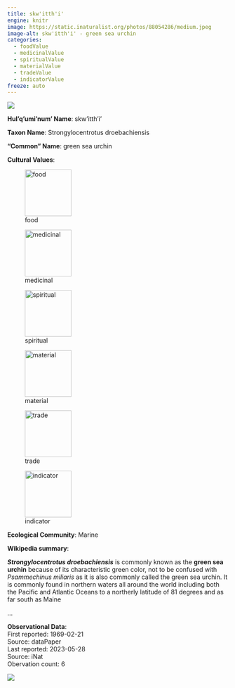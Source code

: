 ```yaml
---
title: skw'itth'i'
engine: knitr
image: https://static.inaturalist.org/photos/88054286/medium.jpeg
image-alt: skw'itth'i' - green sea urchin
categories:
  - foodValue
  - medicinalValue
  - spiritualValue
  - materialValue
  - tradeValue
  - indicatorValue
freeze: auto
---
```

![](https://static.inaturalist.org/photos/88054286/medium.jpeg){fig-alt="skw'itth'i' - green sea urchin"}

**Hul'q'umi'num' Name**: skw'itth'i'



**Taxon Name**: Strongylocentrotus droebachiensis

**"Common" Name**: green sea urchin

**Cultural Values**:  

::: {layout-nrow=1 style="width:60%"}
![food](/files/food.svg){width=106px}

![medicinal](/files/medicinal.svg){width=106px}

![spiritual](/files/spiritual.svg){width=106px}

![material](/files/material.svg){width=106px}

![trade](/files/trade.svg){width=106px}

![indicator](/files/indicator.svg){width=106px}
:::

**Ecological Community**: Marine

**Wikipedia summary**:  
<p class="mw-empty-elt">
</p>

<p><i><b>Strongylocentrotus droebachiensis</b></i> is commonly known as the <b>green sea urchin</b> because of its characteristic green color, not to be confused with <i>Psammechinus miliaris</i> as it is also commonly called the green sea urchin. It is commonly found in northern waters all around the world including both the Pacific and Atlantic Oceans to a northerly latitude of 81 degrees and as far south as Maine</p>...

**Observational Data**:   
First reported: 1969-02-21  
Source: dataPaper  
Last reported: 2023-05-28  
Source: iNat  
Obervation count: 6

![](community_dist.png)
